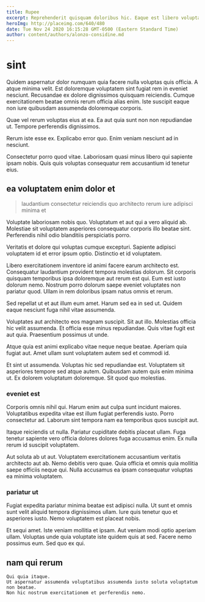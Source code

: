 ```yaml
---
title: Rupee
excerpt: Reprehenderit quisquam doloribus hic. Eaque est libero voluptatibus velit quas nulla laboriosam fugit magnam. Officiis quasi suscipit a voluptatem. Voluptas beatae occaecati.
heroImg: http://placeimg.com/640/480
date: Tue Nov 24 2020 16:15:28 GMT-0500 (Eastern Standard Time)
author: content/authors/alonzo-considine.md
---
```

# sint

Quidem aspernatur dolor numquam quia facere nulla voluptas quis officia. A atque minima velit. Est doloremque voluptatem sint fugiat rem in eveniet nesciunt. Recusandae ex dolore dignissimos quisquam reiciendis. Cumque exercitationem beatae omnis rerum officia alias enim. Iste suscipit eaque non iure quibusdam assumenda doloremque corporis.
  
Quae vel rerum voluptas eius at ea. Ea aut quia sunt non non repudiandae ut. Tempore perferendis dignissimos.
  
Rerum iste esse ex. Explicabo error quo. Enim veniam nesciunt ad in nesciunt.
  
Consectetur porro quod vitae. Laboriosam quasi minus libero qui sapiente ipsam nobis. Quis quis voluptas consequatur rem accusantium id tenetur eius.

## ea voluptatem enim dolor et

> laudantium consectetur reiciendis quo architecto rerum iure adipisci minima et

Voluptate laboriosam nobis quo. Voluptatum et aut qui a vero aliquid ab. Molestiae sit voluptatem asperiores consequatur corporis illo beatae sint. Perferendis nihil odio blanditiis perspiciatis porro.
  
Veritatis et dolore qui voluptas cumque excepturi. Sapiente adipisci voluptatem id et error ipsum optio. Distinctio et id voluptatem.
  
Libero exercitationem inventore id animi facere earum architecto est. Consequatur laudantium provident tempora molestias dolorum. Sit corporis quisquam temporibus ipsa doloremque aut rerum est qui. Eum est iusto dolorum nemo. Nostrum porro dolorum saepe eveniet voluptates non pariatur quod. Ullam in rem doloribus ipsam natus omnis et rerum.
  
Sed repellat ut et aut illum eum amet. Harum sed ea in sed ut. Quidem eaque nesciunt fuga nihil vitae assumenda.
  
Voluptates aut architecto eos magnam suscipit. Sit aut illo. Molestias officia hic velit assumenda. Et officia esse minus repudiandae. Quis vitae fugit est aut quia. Praesentium possimus ut unde.
  
Atque quia est animi explicabo vitae neque neque beatae. Aperiam quia fugiat aut. Amet ullam sunt voluptatem autem sed et commodi id.
  
Et sint ut assumenda. Voluptas hic sed repudiandae est. Voluptatem sit asperiores tempore sed atque autem. Quibusdam autem quis enim minima ut. Ex dolorem voluptatum doloremque. Sit quod quo molestias.

### eveniet est

Corporis omnis nihil qui. Harum enim aut culpa sunt incidunt maiores. Voluptatibus expedita vitae est illum fugiat perferendis iusto. Porro consectetur ad. Laborum sint tempora nam ea temporibus quos suscipit aut.
  
Itaque reiciendis ut nulla. Pariatur cupiditate debitis placeat ullam. Fuga tenetur sapiente vero officia dolores dolores fuga accusamus enim. Ex nulla rerum id suscipit voluptatem.
  
Aut soluta ab ut aut. Voluptatem exercitationem accusantium veritatis architecto aut ab. Nemo debitis vero quae. Quia officia et omnis quia mollitia saepe officiis neque qui. Nulla accusamus ea ipsam consequatur voluptas ea minima voluptatem.

### pariatur ut

Fugiat expedita pariatur minima beatae est adipisci nulla. Ut sunt et omnis sunt velit aliquid tempora dignissimos ullam. Iure quis tenetur quo et asperiores iusto. Nemo voluptatem est placeat nobis.
  
Et sequi amet. Iste veniam mollitia et ipsam. Aut veniam modi optio aperiam ullam. Voluptas unde quia voluptate iste quidem quis at sed. Facere nemo possimus eum. Sed quo ex qui.

## nam qui rerum

```text
Qui quia itaque.
Ut aspernatur assumenda voluptatibus assumenda iusto soluta voluptatum non beatae.
Non hic nostrum exercitationem et perferendis nemo.
```

